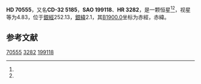 {{Starbox begin
| name = HD 70555
}}
{{Starbox observe
| epoch = [[J2000.0|J2000.0]]
| constell = {{星座名待查}}<ref name=SIMBAD>{{cite web
 | url=http://simbad.u-strasbg.fr/simbad/sim-id?Ident=HR+3282
 | title =Pulsating variable Star
 | publisher=Centre de Données astronomiques de Strasbourg
 | work=SIMBAD
 | accessdate=2012-07-13}}</ref><ref name=DATA>{{cite web
 | url=http://vizier.u-strasbg.fr/viz-bin/VizieR-5?-out.add=.&-source=5050&-corr=PK=HR&-out.max=9999&HR=3282
 | title=VizieR Detailed Page
 | accessdate=2012-07-13
 | archive-date=2016-03-04
 | archive-url=https://web.archive.org/web/20160304210406/http://vizier.u-strasbg.fr/viz-bin/VizieR-5?-out.add=.&-source=5050&-corr=PK=HR&-out.max=9999&HR=3282
 | dead-url=no
 }}</ref>
| 星官 = 
| ra = {{RA|8|21|23}}<ref name=SIMBAD /><ref name=DATA />
| dec = {{DEC|-33|3|16}}<ref name=SIMBAD /><ref name=DATA />
| appmag_v = 4.83<ref name=SIMBAD /><ref name=DATA />
}}
{{Starbox character
| class = K2.5II-III<ref name=SIMBAD /><ref name=DATA />
| b-v = 1.45<ref name=SIMBAD /><ref name=DATA />
| u-b = 1.6<ref name=SIMBAD /><ref name=DATA />
| r-i = 0.75<ref name=SIMBAD /><ref name=DATA />
| variable = 
}}
{{Starbox astrometry
| radial_v = 1.6
| prop_mo_ra = 33
| parallax = 0.03
| p_error = 
}}
{{Starbox catalog
| names =CD-32 5185，[[SAO星表|SAO]] 199118，[[HD星表|HD]] 70555，[[HR星表|HR]] 3282}}
{{Starbox reference |Simbad=HR+3282}}
{{Starbox end}}

'''HD 70555'''，又名'''CD-32 5185'''，'''SAO 199118'''、'''HR 3282'''，是一颗恒星<ref name=SIMBAD /><ref name=DATA />，视星等为4.83，位于[[銀道座標系|銀經]]252.13，[[銀道座標系|銀緯]]2.1，其[[B1900.0|B1900.0]]坐标为赤經{{RA|8|17|26.7}}，赤緯{{DEC|-32|2.1|10}}。

== 参考文献 ==
{{reflist}}

{{star-stub}}

[[Category:HD和HDE天體|70555]]
[[Category:HR天體|3282]]
[[Category:SAO天體|199118]]